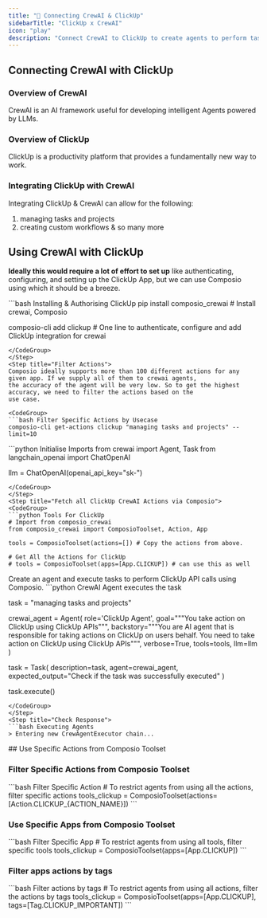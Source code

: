 ```yaml
---
title: "🚀 Connecting CrewAI & ClickUp"
sidebarTitle: "ClickUp x CrewAI"
icon: "play"
description: "Connect CrewAI to ClickUp to create agents to perform tasks using natural language"
---
```


## Connecting CrewAI with ClickUp

### Overview of CrewAI

CrewAI is an AI framework useful for developing intelligent Agents powered by LLMs.

### Overview of ClickUp

ClickUp is a productivity platform that provides a fundamentally new way to work.

### Integrating ClickUp with CrewAI

Integrating ClickUp & CrewAI can allow for the following:

1. managing tasks and projects
2. creating custom workflows
& so many more

## Using CrewAI with ClickUp

<Steps>
<Step title="Setting Up the Environment">

**Ideally this would require a lot of effort to set up** like authenticating, configuring, and setting up the ClickUp App, but we can use Composio using which it should be a breeze.

<CodeGroup>
```bash Installing & Authorising ClickUp
pip install composio_crewai # Install crewai, Composio 

composio-cli add clickup # One line to authenticate, configure and add ClickUp integration for crewai
```
</CodeGroup>
</Step>
<Step title="Filter Actions">
Composio ideally supports more than 100 different actions for any given app. If we supply all of them to crewai agents, 
the accuracy of the agent will be very low. So to get the highest accuracy, we need to filter the actions based on the 
use case.

<CodeGroup>
```bash Filter Specific Actions by Usecase
composio-cli get-actions clickup "managing tasks and projects" --limit=10
```
</CodeGroup>

</Step>
<Step title="Import Base Packages">

<CodeGroup>
```python Initialise Imports
from crewai import Agent, Task
from langchain_openai import ChatOpenAI

llm = ChatOpenAI(openai_api_key="sk-<OPENAI KEY>")
```
</CodeGroup>
</Step>
<Step title="Fetch all ClickUp CrewAI Actions via Composio">
<CodeGroup>
```python Tools For ClickUp
# Import from composio_crewai
from composio_crewai import ComposioToolset, Action, App

tools = ComposioToolset(actions=[]) # Copy the actions from above. 

# Get All the Actions for ClickUp
# tools = ComposioToolset(apps=[App.CLICKUP]) # can use this as well
```
</CodeGroup>
</Step>
<Step title="Execute the Agent">
Create an agent and execute tasks to perform ClickUp API calls using Composio. 
<CodeGroup>
```python CrewAI Agent executes the task

task = "managing tasks and projects"

crewai_agent = Agent(
    role='ClickUp Agent',
    goal="""You take action on ClickUp using ClickUp APIs""",
    backstory="""You are AI agent that is responsible for taking actions on ClickUp on users behalf. You need to take action on ClickUp using ClickUp APIs""",
    verbose=True,
    tools=tools,
    llm=llm
)

task = Task(
    description=task,
    agent=crewai_agent,
    expected_output="Check if the task was successfully executed"
)

task.execute()
```
</CodeGroup>
</Step>
<Step title="Check Response">
```bash Executing Agents
> Entering new CrewAgentExecutor chain...
```
</Step>
</Steps>
## Use Specific Actions from Composio Toolset

### Filter Specific Actions from Composio Toolset

<CodeGroup>
```bash Filter Specific Action
# To restrict agents from using all the actions, filter specific actions
tools_clickup = ComposioToolset(actions=[Action.CLICKUP_{ACTION_NAME}])
```
</CodeGroup>

### Use Specific Apps from Composio Toolset
<CodeGroup>
```bash Filter Specific App
# To restrict agents from using all tools, filter specific tools
tools_clickup = ComposioToolset(apps=[App.CLICKUP])
```
</CodeGroup>

### Filter apps actions by tags 
<CodeGroup>
```bash Filter actions by tags
# To restrict agents from using all actions, filter the actions by tags
tools_clickup = ComposioToolset(apps=[App.CLICKUP], tags=[Tag.CLICKUP_IMPORTANT])
```
</CodeGroup>
